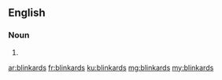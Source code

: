 ==English==

===Noun===
{{head|en|noun plural form}}

# {{plural of|blinkard|lang=en}}

[[ar:blinkards]]
[[fr:blinkards]]
[[ku:blinkards]]
[[mg:blinkards]]
[[my:blinkards]]
